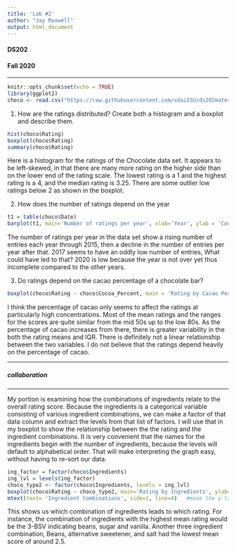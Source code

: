 ```yaml
---
title: 'Lab #2'
author: "Jay Maxwell"
output: html_document
---
```

<h4>DS202</h4>
<h4>Fall 2020</h4>
<hr>
```r
knitr::opts_chunk$set(echo = TRUE)
library(ggplot2)
choco <- read.csv("https://raw.githubusercontent.com/xdaiISU/ds202materials/master/hwlabs/data/choco.csv")
```


1. How are the ratings distributed? Create both a histogram and a boxplot and describe them.

```r
hist(choco$Rating)
boxplot(choco$Rating)
summary(choco$Rating)
``` 

Here is a histogram for the ratings of the Chocolate data set. It appears to be left-skewed, in that there are many more rating on the higher side than on the lower end of the rating scale. The lowest rating is a 1 and the highest rating is a 4, and the median rating is 3.25. There are some outlier low ratings below 2 as shown in the boxplot. 



2. How does the number of ratings depend on the year

```r
t1 = table(choco$Date)
barplot(t1, main='Number of ratings per year', xlab='Year', ylab = 'Count', las=2)
```

The number of ratings per year in the data set show a rising number of entries each year through 2015, then a decline in the number of entries per year after that. 2017 seems to have an oddly low number of entries, What could have led to that? 2020 is low because the year is not over  yet thus incomplete compared to the other years. 

3. Do ratings depend on the cacao percentage of a chocolate bar? 
``` r
boxplot(choco$Rating ~ choco$Cocoa_Percent, main = 'Rating by Cacao Percent', xlab='Percentage Cacoa',  ylab = 'Rating', las=2)

```

I think the percentage of cacao only seems to affect the ratings at particularly high concentrations. Most of the mean ratings and the ranges for the scores are quite similar from the mid 50s up to the low 80s. As the percentage of cacao increases from there, there is greater variability in the both the rating means and IQR. There is definitely not a linear relationship between the two variables. I do not believe that the ratings depend heavily on the percentage of cacao. 

<hr>
<h5>collaboration</h5>
<hr>
My portion is examining how the combinations of ingredients relate to the overall rating score. Because the ingredients is a categorical variable consisting of various ingredient combinations, we can make a factor of that data column and extract the levels from that list of factors. I will use that in my boxplot to show the relationship between the the rating and the ingredient combinations. It is very convenient that the names for the ingredients begin with the number of ingredients, because the levels will default to alphabetical order. That will make interpreting the graph easy, without having to re-sort our data. 

```r


ing_factor = factor(choco$Ingredients)
ing_lvl = levels(ing_factor)
choco_type2 <- factor(choco$Ingredients, levels = ing_lvl)
boxplot(choco$Rating ~ choco_type2, main='Rating by Ingredients', ylab='Rating', xlab='', las=2, cex.axis=.6)
mtext(text= 'Ingredient Combinations', side=1, line=4)   #move the y label down so it doesn't overlap the axis data

```

This shows us which combination of ingredients leads to which rating. For instance, the combination of ingredients with the highest mean rating would be the 3-BSV indicating beans, sugar and vanilla. Another three ingredient combination, Beans, alternative sweetener, and salt had the lowest mean score of around 2.5.






 